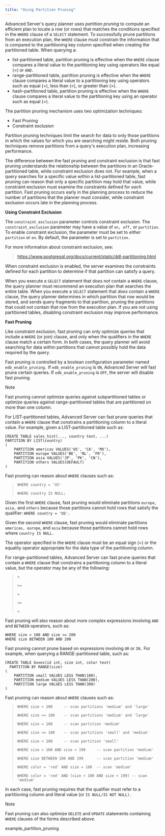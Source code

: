 ```yaml
---
title: "Using Partition Pruning"
---
```


<div id="using_partition_pruning" class="registered_link"></div>

Advanced Server's query planner uses *partition* *pruning* to compute an efficient plan to locate a row (or rows) that matches the conditions specified in the `WHERE` clause of a `SELECT` statement. To successfully prune partitions from an execution plan, the `WHERE` clause must constrain the information that is compared to the partitioning key column specified when creating the partitioned table. When querying a:

-   list-partitioned table, partition pruning is effective when the `WHERE` clause compares a literal value to the partitioning key using operators like equal (=) or `AND.`
-   range-partitioned table, partition pruning is effective when the `WHERE` clause compares a literal value to a partitioning key using operators such as equal (=), less than (&lt;), or greater than (>).
-   hash-partitioned table, partition pruning is effective when the `WHERE` clause compares a literal value to the partitioning key using an operator such as equal (=).

The partition pruning mechanism uses two optimization techniques:

-   Fast Pruning
-   Constraint exclusion

Partition pruning techniques limit the search for data to only those partitions in which the values for which you are searching might reside. Both pruning techniques remove partitions from a query's execution plan, increasing performance.

The difference between the fast pruning and constraint exclusion is that fast pruning understands the relationship between the partitions in an Oracle-partitioned table, while constraint exclusion does not. For example, when a query searches for a specific value within a list-partitioned table, fast pruning can reason that only a specific partition may hold that value, while constraint exclusion must examine the constraints defined for *each* partition. Fast pruning occurs early in the planning process to reduce the number of partitions that the planner must consider, while constraint exclusion occurs late in the planning process.

**Using Constraint Exclusion**

The `constraint_exclusion` parameter controls constraint exclusion. The `constraint_exclusion` parameter may have a value of `on, off,` or `partition`. To enable constraint exclusion, the parameter must be set to *either* `partition` or `on`. By default, the parameter is set to `partition.`

For more information about constraint exclusion, see:

> <https://www.postgresql.org/docs/current/static/ddl-partitioning.html>

When constraint exclusion is enabled, the server examines the constraints defined for each partition to determine if that partition can satisfy a query.

When you execute a `SELECT` statement that *does not* contain a `WHERE` clause, the query planner must recommend an execution plan that searches the entire table. When you execute a `SELECT` statement that *does* contain a `WHERE` clause, the query planner determines in which partition that row would be stored, and sends query fragments to that partition, pruning the partitions that could not contain that row from the execution plan. If you are not using partitioned tables, disabling constraint exclusion may improve performance.

**Fast Pruning**

Like constraint exclusion, fast pruning can only optimize queries that include a `WHERE` (or join) clause, and only when the qualifiers in the `WHERE` clause match a certain form. In both cases, the query planner will avoid searching for data within partitions that cannot possibly hold the data required by the query.

Fast pruning is controlled by a boolean configuration parameter named `edb_enable_pruning.` If `edb_enable_pruning` is `ON`, Advanced Server will fast prune certain queries. If `edb_enable_pruning` is `OFF`, the server will disable fast pruning.

<div class="note">

<div class="title">

Note

</div>

Fast pruning cannot optimize queries against subpartitioned tables or optimize queries against range-partitioned tables that are partitioned on more than one column.

</div>

For LIST-partitioned tables, Advanced Server can fast prune queries that contain a `WHERE` clause that constrains a partitioning column to a literal value. For example, given a LIST-partitioned table such as:

```text
CREATE TABLE sales_hist(..., country text, ...)
PARTITION BY LIST(country)
(
    PARTITION americas VALUES('US', 'CA', 'MX'),
    PARTITION europe VALUES('BE', 'NL', 'FR'),
    PARTITION asia VALUES('JP', 'PK', 'CN'),
    PARTITION others VALUES(DEFAULT)
)
```

Fast pruning can reason about `WHERE` clauses such as:

> `WHERE country = 'US'`
>
> `WHERE country IS NULL;`

Given the first `WHERE` clause, fast pruning would eliminate partitions `europe, asia,` and `others` because those partitions cannot hold rows that satisfy the qualifier: `WHERE country = 'US'.`

Given the second `WHERE` clause, fast pruning would eliminate partitions `americas, europe`, and `asia` because those partitions cannot hold rows where `country IS NULL.`

The operator specified in the `WHERE` clause must be an equal sign (=) or the equality operator appropriate for the data type of the partitioning column.

For range-partitioned tables, Advanced Server can fast prune queries that contain a `WHERE` clause that constrains a partitioning column to a literal value, but the operator may be any of the following:

> `>`
>
> `>=`
>
> `=`
>
> `<=`
>
> `<`

Fast pruning will also reason about more complex expressions involving `AND` and `BETWEEN` operators, such as:

```text
WHERE size > 100 AND size <= 200
WHERE size BETWEEN 100 AND 200
```

Fast pruning cannot prune based on expressions involving `OR` or `IN.` For example, when querying a RANGE-partitioned table, such as:

```text
CREATE TABLE boxes(id int, size int, color text)
  PARTITION BY RANGE(size)
(
    PARTITION small VALUES LESS THAN(100),
    PARTITION medium VALUES LESS THAN(200),
    PARTITION large VALUES LESS THAN(300)
)
```

Fast pruning can reason about `WHERE` clauses such as:

> `WHERE size > 100     -- scan partitions 'medium' and 'large'`
>
> `WHERE size >= 100    -- scan partitions 'medium' and 'large'`
>
> `WHERE size = 100     -- scan partition 'medium'`
>
> `WHERE size <= 100    -- scan partitions 'small' and 'medium'`
>
> `WHERE size < 100     -- scan partition 'small'`
>
> `WHERE size > 100 AND size < 199     -- scan partition 'medium'`
>
> `WHERE size BETWEEN 100 AND 199      -- scan partition 'medium'`
>
> `WHERE color = 'red' AND size = 100  -- scan 'medium'`
>
> `WHERE color = 'red' AND (size > 100 AND size < 199) -- scan 'medium'`

In each case, fast pruning requires that the qualifier must refer to a partitioning column and literal value (or `IS NULL/IS NOT NULL).`

<div class="note">

<div class="title">

Note

</div>

Fast pruning can also optimize `DELETE` and `UPDATE` statements containing `WHERE` clauses of the forms described above.

</div>

<div class="toctree" maxdepth="3">

example_partition_pruning

</div>
